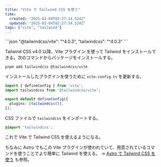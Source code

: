```yaml
---
title: "Vite で Tailwind CSS を使う"
time:
  created: "2025-02-04T02:27:14.524Z"
  updated: "2025-02-04T02:27:14.524Z"
tags: ["vite", "tailwind"]
---
```




<Callout title="Dependencies">
```json
"@tailwindcss/vite": "^4.0.3",
"tailwindcss": "^4.0.3"
```
</Callout>

Tailwind CSS v4.0 以降、Vite プラグイン を使って Tailwind をインストールできる。次のコマンドからパッケージをインストールする。

```shell
pnpm add tailwindcss @tailwindcss/vite
```

インストールしたプラグインを使うために `vite.config.ts` を更新する。

```ts title="vite.config.ts"
import { defineConfig } from 'vite';
import tailwindcss from '@tailwindcss/vite';

export default defineConfig({
  plugins: [tailwindcss()],
});
```

CSS ファイルで `tailwindcss` をインポートする。

```css title="style.css"
@import 'tailwindcss';
```

これで Vite で Tailwind CSS を使えるようになる。

ちなみに Astro でもこの Vite プラグインが使われていて、用意されているコマンドを使うことでより簡単に Tailwind を使える。  → [Astro で Tailwind CSS を使う](/notes/astro-tailwind-installation) も参照。
